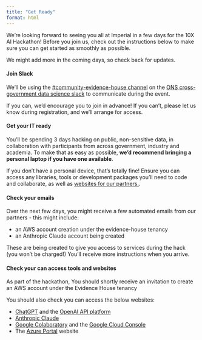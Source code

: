 ```yaml
---
title: "Get Ready"
format: html
---
```


We're looking forward to seeing you all at Imperial in a few days for the 10X AI Hackathon! Before you join us, check out the instructions below to make sure you can get started as smoothly as possible.

We might add more in the coming days, so check back for updates.

#### Join Slack

We'll be using the [#community-evidence-house channel](https://govdatascience.slack.com/archives/C04V76C0YR1) on the [ONS cross-government data science slack](https://govdatascience.slack.com/) to communicate during the event.

If you can, we'd encourage you to join in advance! If you can't, please let us know during registration, and we'll arrange for access.

#### Get your IT ready

You'll be spending 3 days hacking on public, non-sensitive data, in collaboration with participants from across government, industry and academia. To make that as easy as possible, **we'd recommend bringing a personal laptop if you have one available**.

If you don't have a personal device, that's totally fine! Ensure you can access any libraries, tools or development packages you'll need to code and collaborate, as well as [websites for our partners.](#key-websites).

#### Check your emails

Over the next few days, you might receive a few automated emails from our partners - this might include:

- an AWS account creation under the evidence-house tenancy
- an Anthropic Claude account being created

These are being created to give you access to services during the hack (you won't be charged!) You'll receive more instructions when you arrive.

#### Check your can access tools and websites{#key-websites}

As part of the hackathon, 
You should shortly receive an invitation to create an AWS account under the Evidence House tenancy 

You should also check you can access the below websites:

- [ChatGPT](https://chat.openai.com/) and the [OpenAI API platform](https://platform.openai.com/)
- [Anthropic Claude](https://claude.ai/chats)
- [Google Colaboratory](https://colab.research.google.com/) and the [Google Cloud Console](https://console.cloud.google.com/)
- The [Azure Portal](https://portal.azure.com) website